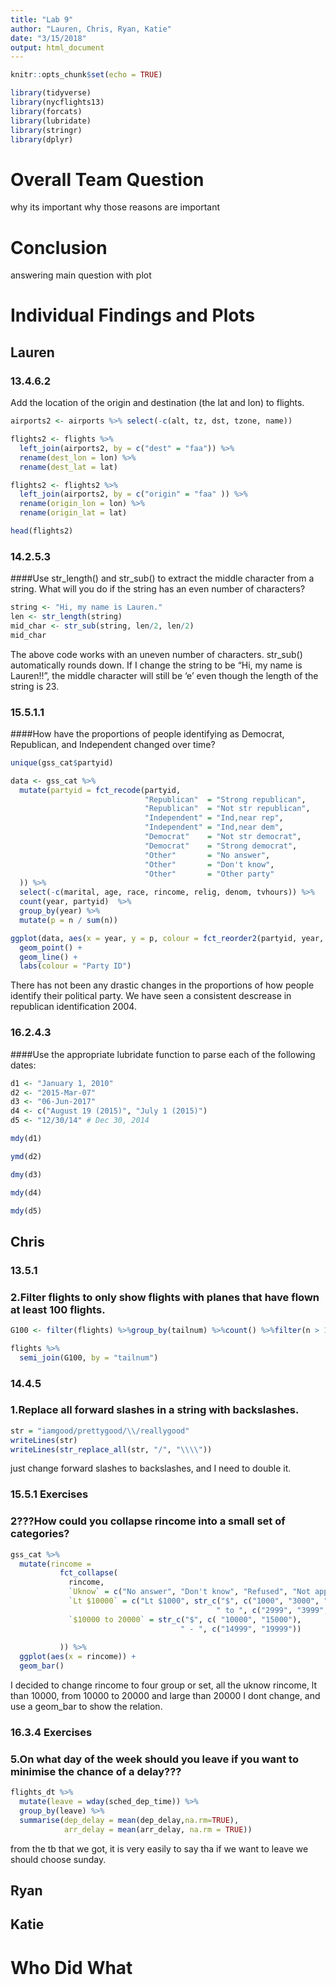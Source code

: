 ```yaml
---
title: "Lab 9"
author: "Lauren, Chris, Ryan, Katie"
date: "3/15/2018"
output: html_document
---
```


```r
knitr::opts_chunk$set(echo = TRUE)

library(tidyverse)
library(nycflights13)
library(forcats)
library(lubridate)
library(stringr)
library(dplyr)
```

# Overall Team Question
why its important
why those reasons are important

# Conclusion
answering main question with plot

# Individual Findings and Plots

## Lauren

### 13.4.6.2
Add the location of the origin and destination (the lat and lon) to flights.
```r
airports2 <- airports %>% select(-c(alt, tz, dst, tzone, name))

flights2 <- flights %>% 
  left_join(airports2, by = c("dest" = "faa")) %>%
  rename(dest_lon = lon) %>%
  rename(dest_lat = lat)

flights2 <- flights2 %>%
  left_join(airports2, by = c("origin" = "faa" )) %>%
  rename(origin_lon = lon) %>%
  rename(origin_lat = lat)

head(flights2)
```

### 14.2.5.3
####Use str_length() and str_sub() to extract the middle character from a string. What will you do if the string has an even number of characters?

```r
string <- "Hi, my name is Lauren."
len <- str_length(string)
mid_char <- str_sub(string, len/2, len/2)
mid_char
```

The above code works with an uneven number of characters. str_sub() automatically rounds down. If I change the string to be "Hi, my name is Lauren!!", the middle character will still be 'e' even though the length of the string is 23.

### 15.5.1.1
####How have the proportions of people identifying as Democrat, Republican, and Independent changed over time?

```r
unique(gss_cat$partyid)

data <- gss_cat %>%
  mutate(partyid = fct_recode(partyid,
                              "Republican"  = "Strong republican",
                              "Republican"  = "Not str republican",
                              "Independent" = "Ind,near rep",
                              "Independent" = "Ind,near dem",
                              "Democrat"    = "Not str democrat",
                              "Democrat"    = "Strong democrat",
                              "Other"       = "No answer",
                              "Other"       = "Don't know",
                              "Other"       = "Other party"
  )) %>%
  select(-c(marital, age, race, rincome, relig, denom, tvhours)) %>%
  count(year, partyid)  %>%
  group_by(year) %>%
  mutate(p = n / sum(n))

ggplot(data, aes(x = year, y = p, colour = fct_reorder2(partyid, year, p))) +
  geom_point() +
  geom_line() +
  labs(colour = "Party ID")
```

There has not been any drastic changes in the proportions of how people identify their political party. We have seen a consistent descrease in republican identification 2004.

### 16.2.4.3
####Use the appropriate lubridate function to parse each of the following dates:
```r
d1 <- "January 1, 2010"
d2 <- "2015-Mar-07"
d3 <- "06-Jun-2017"
d4 <- c("August 19 (2015)", "July 1 (2015)")
d5 <- "12/30/14" # Dec 30, 2014
```
```r
mdy(d1)
```
```r
ymd(d2)
```
```r
dmy(d3)
```
```r
mdy(d4)
```
```r
mdy(d5)
```

## Chris
### 13.5.1
### 2.Filter flights to only show flights with planes that have flown at least 100 flights.
```r
G100 <- filter(flights) %>%group_by(tailnum) %>%count() %>%filter(n > 100)

flights %>%
  semi_join(G100, by = "tailnum")
```


### 14.4.5 
### 1.Replace all forward slashes in a string with backslashes.
```r
str = "iamgood/prettygood/\\/reallygood"
writeLines(str)
writeLines(str_replace_all(str, "/", "\\\\"))
```
just change forward slashes to backslashes, and I need to double it.

### 15.5.1 Exercises
### 2???How could you collapse rincome into a small set of categories?
```r
gss_cat %>%
  mutate(rincome =
           fct_collapse(
             rincome,
             `Uknow` = c("No answer", "Don't know", "Refused", "Not applicable"),
             `Lt $10000` = c("Lt $1000", str_c("$", c("1000", "3000", "4000","5000", "6000", "7000", "8000"),
                                              " to ", c("2999", "3999", "4999","5999", "6999", "7999", "9999"))),
             `$10000 to 20000` = str_c("$", c( "10000", "15000"),
                                      " - ", c("14999", "19999"))
              
           )) %>%
  ggplot(aes(x = rincome)) +
  geom_bar() 
```
I decided to change rincome to four group or set, all the uknow rincome, lt than 10000, from 10000 to 20000 and large than 20000 I dont change, and use a geom_bar to show the relation.

### 16.3.4 Exercises
### 5.On what day of the week should you leave if you want to minimise the chance of a delay???
```r
flights_dt %>%
  mutate(leave = wday(sched_dep_time)) %>%
  group_by(leave) %>%
  summarise(dep_delay = mean(dep_delay,na.rm=TRUE),
            arr_delay = mean(arr_delay, na.rm = TRUE))
```
from the tb that we got, it is very easily to say tha if we want to leave we should choose sunday.

## Ryan

## Katie

# Who Did What
